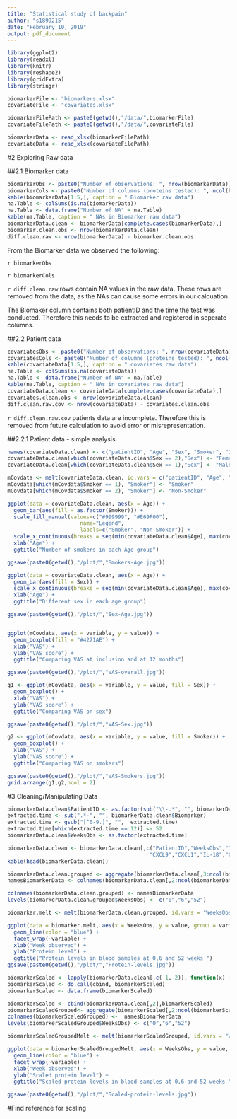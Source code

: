 ```yaml
---
title: "Statistical study of backpain"
author: "s1899215"
date: "February 10, 2019"
output: pdf_document
---
```



```r
library(ggplot2)
library(readxl)
library(knitr)
library(reshape2)
library(gridExtra)
library(stringr)
```

```r
biomarkerFile <- "biomarkers.xlsx"
covariateFile <- "covariates.xlsx"

biomarkerFilePath <- paste0(getwd(),"/data/",biomarkerFile)
covariateFilePath <- paste0(getwd(),"/data/",covariateFile)

biomarkerData <- read_xlsx(biomarkerFilePath)
covariateData <- read_xlsx(covariateFilePath)
```

#2 Exploring Raw data

##2.1 Biomarker data
```r
biomarkerObs <- paste0("Number of observations: ", nrow(biomarkerData))
biomarkerCols <- paste0("Number of columns (proteins tested): ", ncol(biomarkerData))
kable(biomarkerData[1:5,], caption = " Biomarker raw data")
na.Table <- colSums(is.na(biomarkerData))
na.Table <- data.frame("Number of NA" = na.Table)
kable(na.Table, caption = " NAs in Biomarker raw data")
biomarkerData.clean <- biomarkerData[complete.cases(biomarkerData),]
biomarker.clean.obs <- nrow(biomarkerData.clean)
diff.clean.raw <- nrow(biomarkerData) - biomarker.clean.obs
```

From the Biomarker data we observed the following:

`r biomarkerObs`

`r biomarkerCols`

`r diff.clean.raw` rows contain NA values in the raw data. These rows are removed from the data, as the NAs can cause some errors in  our calcuation. 

The Biomaker column contains both patientID and the time the test was conducted. Therefore this needs to be extracted and registered in seperate columns. 

##2.2 Patient data
```r
covariatesObs <- paste0("Number of observations: ", nrow(covariateData))
covariatesCols <- paste0("Number of columns (proteins tested): ", ncol(covariateData))
kable(covariateData[1:5,], caption = " covariates raw data")
na.Table <- colSums(is.na(covariateData))
na.Table <- data.frame("Number of NA" = na.Table)
kable(na.Table, caption = " NAs in covariates raw data")
covariateData.clean <- covariateData[complete.cases(covariateData),]
covariates.clean.obs <- nrow(covariateData.clean)
diff.clean.raw.cov <- nrow(covariateData) - covariates.clean.obs
```

`r diff.clean.raw.cov` patients data are incomplete. Therefore this is removed from future calculation to avoid error or misrepresentation.

##2.2.1 Patient data - simple analysis
```r
names(covariateData.clean) <- c("patientID", "Age", "Sex", "Smoker", "Inclusion", "12mos")
covariateData.clean[which(covariateData.clean$Sex == 2),"Sex"] <- "Female" 
covariateData.clean[which(covariateData.clean$Sex == 1),"Sex"] <- "Male"

mCovdata <- melt(covariateData.clean, id.vars = c("patientID", "Age", "Sex", "Smoker")) 
mCovdata[which(mCovdata$Smoker == 1), "Smoker"] <- "Smoker"
mCovdata[which(mCovdata$Smoker == 2), "Smoker"] <- "Non-Smoker"
```


```r
ggplot(data = covariateData.clean, aes(x = Age)) +
  geom_bar(aes(fill = as.factor(Smoker))) + 
  scale_fill_manual(values=c("#999999", "#E69F00"), 
                       name="Legend",
                       labels=c("Smoker", "Non-Smoker")) +
  scale_x_continuous(breaks = seq(min(covariateData.clean$Age), max(covariateData.clean$Age), by = 5)) + 
  xlab("Age") +
  ggtitle("Number of smokers in each Age group")

ggsave(paste0(getwd(),"/plot/","Smokers-Age.jpg"))

ggplot(data = covariateData.clean, aes(x = Age)) +
  geom_bar(aes(fill = Sex)) +
  scale_x_continuous(breaks = seq(min(covariateData.clean$Age), max(covariateData.clean$Age), by = 5)) +
  xlab("Age") +
  ggtitle("Different sex in each age group")

ggsave(paste0(getwd(),"/plot/","Sex-Age.jpg"))


ggplot(mCovdata, aes(x = variable, y = value)) +
  geom_boxplot(fill = "#4271AE") +
  xlab("VAS") +
  ylab("VAS score") +
  ggtitle("Comparing VAS at inclusion and at 12 months")

ggsave(paste0(getwd(),"/plot/","VAS-overall.jpg"))

g1 <- ggplot(mCovdata, aes(x = variable, y = value, fill = Sex)) +
  geom_boxplot() +
  xlab("VAS") +
  ylab("VAS score") +
  ggtitle("Comparing VAS on sex")

ggsave(paste0(getwd(),"/plot/","VAS-Sex.jpg"))

g2 <- ggplot(mCovdata, aes(x = variable, y = value, fill = Smoker)) +
  geom_boxplot() +
  xlab("VAS") +
  ylab("VAS score") +
  ggtitle("Comparing VAS on smokers")

ggsave(paste0(getwd(),"/plot/","VAS-Smokers.jpg"))
grid.arrange(g1,g2,ncol = 2)
```

#3 Cleaning/Manipulating Data
```r
biomarkerData.clean$PatientID <- as.factor(sub("\\-.*", "", biomarkerData.clean$Biomarker))
extracted.time <- sub(".*-", "", biomarkerData.clean$Biomarker)
extracted.time <- gsub("[^0-9.]", "",  extracted.time)
extracted.time[which(extracted.time == 12)] <- 52
biomarkerData.clean$WeeksObs <- as.factor(extracted.time)

biomarkerData.clean <- biomarkerData.clean[,c("PatientID","WeeksObs","IL-8","VEGF-A","OPG","TGF-beta-1","IL-6",
                                             "CXCL9","CXCL1","IL-18","CSF-1" )]
kable(head(biomarkerData.clean))
```

```r
biomarkerData.clean.grouped <- aggregate(biomarkerData.clean[,3:ncol(biomarkerData.clean)], list(biomarkerData.clean$WeeksObs), mean)
namesBiomarkerData <- colnames(biomarkerData.clean[,2:ncol(biomarkerData.clean)])

colnames(biomarkerData.clean.grouped) <- namesBiomarkerData
levels(biomarkerData.clean.grouped$WeeksObs) <- c("0","6","52")

biomarker.melt <- melt(biomarkerData.clean.grouped, id.vars = "WeeksObs")

ggplot(data = biomarker.melt, aes(x = WeeksObs, y = value, group = variable)) +
  geom_line(color = "blue") +
  facet_wrap(~variable) +
  xlab("Week observed") +
  ylab("Protein level") +
  ggtitle("Protein levels in blood samples at 0,6 and 52 weeks ")
ggsave(paste0(getwd(),"/plot/","Protein-levels.jpg"))

biomarkerScaled <- lapply(biomarkerData.clean[,c(-1,-2)], function(x) (x-min(x))/(max(x)-min(x)))
biomarkerScaled <- do.call(cbind, biomarkerScaled)
biomarkerScaled <- data.frame(biomarkerScaled)

biomarkerScaled <- cbind(biomarkerData.clean[,2],biomarkerScaled)
biomarkerScaledGrouped<- aggregate(biomarkerScaled[,2:ncol(biomarkerScaled)], list(biomarkerScaled$WeeksObs), mean)
colnames(biomarkerScaledGrouped) <-  namesBiomarkerData
levels(biomarkerScaledGrouped$WeeksObs) <- c("0","6","52")

biomarkerScaledGroupedMelt <- melt(biomarkerScaledGrouped, id.vars = "WeeksObs")

ggplot(data = biomarkerScaledGroupedMelt, aes(x = WeeksObs, y = value, group = variable)) +
  geom_line(color = "blue") +
  facet_wrap(~variable) +
  xlab("Week observed") +
  ylab("Scaled protein level") +
  ggtitle("Scaled protein levels in blood samples at 0,6 and 52 weeks ")

ggsave(paste0(getwd(),"/plot/","Scaled-protein-levels.jpg"))
```

#Find reference for scaling
